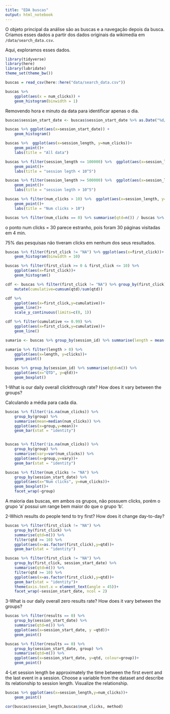 ```yaml
---
title: "EDA buscas"
output: html_notebook
---
```


O objeto principal da análise são as buscas e a navegação depois da busca. Criamos esses dados a partir dos dados originais da wikimedia em `/data/search_data.csv`. 

Aqui, exploramos esses dados. 

```r
library(tidyverse)
library(here)
library(lubridate)
theme_set(theme_bw())
```

```r
buscas = read_csv(here::here("data/search_data.csv"))
```

```r
buscas %>% 
    ggplot(aes(x = num_clicks)) + 
    geom_histogram(binwidth = 1)
```

Removendo hora e minuto da data para identificar apenas o dia.

```r
buscas$session_start_date <- buscas$session_start_date %>% as.Date("%d/%m/%Y")
```

```r
buscas %>% ggplot(aes(x=session_start_date)) +
    geom_histogram()
```

```r
buscas %>%  ggplot(aes(x=session_length, y=num_clicks))+
    geom_point()+
    labs(title = "All data")

buscas %>% filter(session_length <= 100000) %>%  ggplot(aes(x=session_length, y=num_clicks))+
    geom_point()+
    labs(title = "session legth < 10^5")

buscas %>% filter(session_length >= 500000) %>%  ggplot(aes(x=session_length, y=num_clicks))+
    geom_point()+
    labs(title = "session legth > 10^5")
```


```r
buscas %>% filter(num_clicks > 10) %>%  ggplot(aes(x=session_length, y=num_clicks))+
    geom_point()+
    labs(title = "Num clicks > 10")

buscas %>% filter(num_clicks == 0) %>% summarise(qtd=n()) / buscas %>% filter(num_clicks >= 0) %>% summarise(qtd=n())
```

o ponto num clicks = 30 parece estranho, pois foram 30 páginas visitadas em 4 min.

75% das pesquisas não tiveram clicks em nenhum dos seus resultados.

```r
buscas %>% filter(first_click != "NA") %>% ggplot(aes(x=first_click))+
    geom_histogram(binwidth = 10)

buscas %>% filter(first_click >= 0 & first_click <= 10) %>% 
    ggplot(aes(x=first_click))+
    geom_histogram()
```

```r
cdf <- buscas %>% filter(first_click != "NA") %>% group_by(first_click) %>% summarise(qtd = n()) %>% 
    mutate(cumulative=cumsum(qtd)/sum(qtd))

cdf %>% 
    ggplot(aes(x=first_click,y=cumulative))+
    geom_line()+
    scale_y_continuous(limits=c(0, 1))

```

```r
cdf %>% filter(cumulative <= 0.99) %>% 
    ggplot(aes(x=first_click,y=cumulative))+
    geom_line()
```

```r
sumario <- buscas %>% group_by(session_id) %>% summarise(length = mean(session_length), clicks = mean(num_clicks))

sumario %>% filter(length > 0) %>% 
    ggplot(aes(x=length, y=clicks))+
    geom_point()

buscas %>% group_by(session_id) %>% summarise(qtd=n()) %>% 
    ggplot(aes(x="QTD", y=qtd))+
    geom_boxplot()
```

1-What is our daily overall clickthrough rate? How does it vary between the groups?

Calculando a média para cada dia.
```r
buscas %>% filter(!is.na(num_clicks)) %>% 
    group_by(group) %>%  
    summarise(mean=median(num_clicks)) %>% 
    ggplot(aes(x=group,y=mean))+
    geom_bar(stat = "identity")


buscas %>% filter(!is.na(num_clicks)) %>% 
    group_by(group) %>%  
    summarise(vary=var(num_clicks)) %>% 
    ggplot(aes(x=group,y=vary))+
    geom_bar(stat = "identity")

buscas %>% filter(num_clicks != "NA") %>% 
    group_by(session_start_date) %>%  
    ggplot(aes(x="Num clicks", y=num_clicks))+
    geom_boxplot()+
    facet_wrap(~group)
```

A maioria das buscas, em ambos os grupos, não possuem clicks, porém o grupo 'a' possui um range bem maior do que o grupo 'b'.


2-Which results do people tend to try first? How does it change day-to-day?

```r
buscas %>% filter(first_click != "NA") %>% 
    group_by(first_click) %>% 
    summarise(qtd=n()) %>% 
    filter(qtd >= 10) %>% 
    ggplot(aes(x=as.factor(first_click),y=qtd))+
    geom_bar(stat = "identity")

buscas %>% filter(first_click != "NA") %>% 
    group_by(first_click, session_start_date) %>% 
    summarise(qtd=n()) %>% 
    filter(qtd >= 10) %>% 
    ggplot(aes(x=as.factor(first_click),y=qtd))+
    geom_bar(stat = "identity")+
    theme(axis.text.x = element_text(angle = 45))+
    facet_wrap(~session_start_date, ncol = 2)
```


3-What is our daily overall zero results rate? How does it vary between the groups?

```r
buscas %>% filter(results == 0) %>% 
    group_by(session_start_date) %>% 
    summarise(qtd=n()) %>% 
    ggplot(aes(x=session_start_date, y =qtd))+
    geom_point()

buscas %>% filter(results == 0) %>% 
    group_by(session_start_date, group) %>% 
    summarise(qtd=n()) %>% 
    ggplot(aes(x=session_start_date, y=qtd, colour=group))+
    geom_point()

```

4-Let session length be approximately the time between the first event and the last event in a session. Choose a variable from the dataset and describe its relationship to session length. Visualize the relationship.

```r
buscas %>% ggplot(aes(x=session_length,y=num_clicks))+
    geom_point()

cor(buscas$session_length,buscas$num_clicks, method)
```

